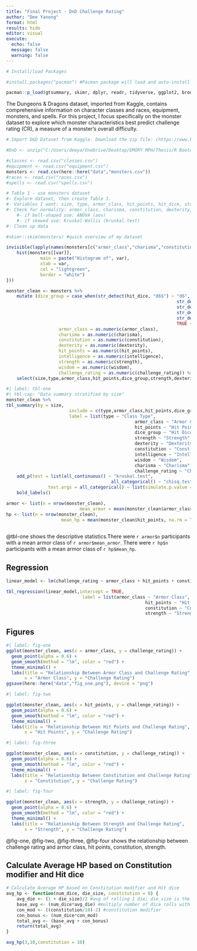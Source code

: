 ```yaml
---
title: "Final Project - DnD Challenge Rating"
author: "Dee Yanong"
format: html
results: hide
editor: visual
execute: 
  echo: false
  message: false
  warning: false
---
```


```r
# Install/load Packages

#install.packages("pacman") #Pacman package will load and auto-install (if missing) packages in one line

pacman::p_load(gtsummary, skimr, dplyr, readr, tidyverse, ggplot2, broom, data.table, stringr)
```


The Dungeons & Dragons dataset, imported from Kaggle, contains comprehensive information on character classes and races, equipment, monsters, and spells. For this project, I focus specifically on the monster dataset to explore which monster characteristics best predict challenge rating (CR), a measure of a monster's overall difficulty.

```r


# Import D&D Dataset from Kaggle. Download the zip file: (https://www.kaggle.com/datasets/shadowtime2000/dungeons-dragons?resource=download)

#DnD <- unzip("C:/Users/deeya/OneDrive/Desktop/EMORY MPH/Thesis/R Bootcamp/R Bootcamp Final Project/DnD_Dataset.zip")

#classes <- read.csv("classes.csv")
#equipment <- read.csv("equipment.csv")
monsters <- read.csv(here::here("data","monsters.csv"))
#races <- read.csv("races.csv")
#spells <- read.csv("spells.csv")

```


```r
# Table 1 - use monsters dataset
#- Explore dataset, then create Table 1. 
#- Variables I want: size, type, armor_class, hit_points, hit_dice, strength, dexterity, constitution, intelligence, wisdom, charisma
#- Check for normality: armor_class, charisma, constitution, dexterity, hit_points, intelligence, strength, wisdom
	#- if bell-shaped use: ANOVA (aov)
	#- if skewed use: Kruskal-Wallis (kruskal.test)
#- Clean up data

#skimr::skim(monsters) #quick overview of my dataset

invisible(lapply(names(monsters[c("armor_class","charisma","constitution","dexterity","hit_points","intelligence","strength","wisdom","challenge_rating")]), function(var){
	hist(monsters[[var]],
			 main = paste("Histogram of", var),
			 xlab = var,
			 col = "lightgreen",
			 border = "white")
}))

monster_clean <- monsters %>%
	mutate (dice_group = case_when(str_detect(hit_dice, "d6$") ~ "d6",
																 str_detect(hit_dice, "d8$") ~ "d8",
																 str_detect(hit_dice, "d10$") ~ "d10",
																 str_detect(hit_dice, "d12$") ~ "d12",
																 str_detect(hit_dice, "d20$") ~ "d20",
																 TRUE ~ "other"),
					armor_class = as.numeric(armor_class),
					charisma = as.numeric(charisma),
					constitution = as.numeric(constitution),
					dexterity = as.numeric(dexterity),
					hit_points = as.numeric(hit_points),
					intelligence = as.numeric(intelligence),
					strength = as.numeric(strength),
					wisdom = as.numeric(wisdom),
					challenge_rating = as.numeric(challenge_rating)) %>%
	select(size,type,armor_class,hit_points,dice_group,strength,dexterity,constitution,intelligence,wisdom,charisma,challenge_rating)
```

```r
#| label: tbl-one
#| tbl-cap: "Data summary stratified by size"
monster_clean %>%
tbl_summary(by = size,
						include = c(type,armor_class,hit_points,dice_group,strength,dexterity,constitution,intelligence,wisdom,charisma,challenge_rating),
						label = list(type ~ "Class Type",
												 armor_class ~ "Armor Class",
												 hit_points ~ "Hit Points",
												 dice_group ~ "Hit Dice",
												 strength ~ "Strength",
												 dexterity ~ "Dexterity",
												 constitution ~ "Constitution",
												 intelligence ~ "Intelligence",
												 wisdom ~ "Wisdom",
												 charisma ~ "Charisma",
												 challenge_rating ~ "Challenge Rating")) %>%
	add_p(test = list(all_continuous() ~ "kruskal.test",
										all_categorical() ~ "chisq.test"),
				test.args = all_categorical() ~ list(simulate.p.value = TRUE)) %>%
	bold_labels()

armor <- list(n = nrow(monster_clean),
							mean_armor = mean(monster_clean$armor_class, na.rm = TRUE))
hp <- list(n = nrow(monster_clean),
					 mean_hp = mean(monster_clean$hit_points, na.rm = TRUE))
	
```
@tbl-one shows the descriptive statistics.There were `r armor$n` participants with a mean armor class of `r armor$mean_armor`. There were `r hp$n` participants with a mean armor class of `r hp$mean_hp`.

## Regression
```r
linear_model <- lm(challenge_rating ~ armor_class + hit_points + constitution + strength, data = monster_clean)

tbl_regression(linear_model,intercept = TRUE,
							 label = list(armor_class ~ "Armor Class",
							 						 hit_points ~ "Hit Points",
							 						 constitution ~ "Constitution",
							 						 strength ~ "Strength"))
```
## Figures

```r
#| label: fig-one
ggplot(monster_clean, aes(x = armor_class, y = challenge_rating)) +
  geom_point(alpha = 0.6) +
  geom_smooth(method = "lm", color = "red") +
  theme_minimal() +
  labs(title = "Relationship Between Armor Class and Challenge Rating", 
       x = "Armor Class", y = "Challenge Rating")
ggsave(here::here("data","fig_one.png"), device = "png")
```

```r
#| label: fig-two

ggplot(monster_clean, aes(x = hit_points, y = challenge_rating)) +
  geom_point(alpha = 0.6) +
  geom_smooth(method = "lm", color = "red") +
  theme_minimal() +
  labs(title = "Relationship Between Hit Points and Challenge Rating", 
       x = "Hit Points", y = "Challenge Rating")
```

```r
#| label: fig-three

ggplot(monster_clean, aes(x = constitution, y = challenge_rating)) +
  geom_point(alpha = 0.6) +
  geom_smooth(method = "lm", color = "red") +
  theme_minimal() +
  labs(title = "Relationship Between Constitution and Challenge Rating", 
       x = "Constitution", y = "Challenge Rating")
```

```r
#| label: fig-four

ggplot(monster_clean, aes(x = strength, y = challenge_rating)) +
  geom_point(alpha = 0.6) +
  geom_smooth(method = "lm", color = "red") +
  theme_minimal() +
  labs(title = "Relationship Between Strength and Challenge Rating", 
       x = "Strength", y = "Challenge Rating")
```

@fig-one, @fig-two, @fig-three, @fig-four shows the relationship between challenge rating and armor class, hit points, constitution, strength.

## Calculate Average HP based on Constitution modifier and Hit dice

```r
# Calculate Average HP based on Constitution modifier and Hit dice
avg_hp <- function(num_dice, die_size, constitution = 0) {
	avg_die <- (1 + die_size)/2 #avg of rolling 1 die; die_size is the number of sides
	base_avg <- (num_dice*avg_die) #multiply number of dice rolls with avg_die
	con_mod <- ((constitution/10)-2) #constitution modifier
	con_bonus <- (num_dice*con_mod)
	total_avg <- (base_avg + con_bonus)
	return(total_avg)
}

avg_hp(3,10,constitution = 10)
```
